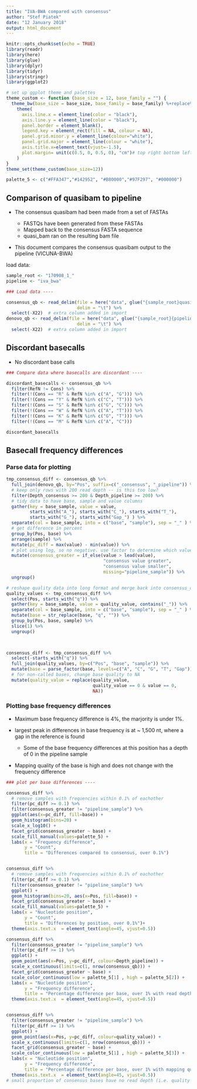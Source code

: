 ```yaml
---
title: "IVA-BWA compared with consensus"
author: "Stef Piatek"
date: "12 January 2018"
output: html_document
---
```


```r
knitr::opts_chunk$set(echo = TRUE)
library(readr)
library(here)
library(glue)
library(dplyr)
library(tidyr)
library(stringr)
library(ggplot2)

# set up ggplot theme and palettes 
theme_custom <- function (base_size = 12, base_family = "") {
  theme_bw(base_size = base_size, base_family = base_family) %+replace%
    theme(
      axis.line.x = element_line(color = "black"),
      axis.line.y = element_line(color = "black"),
      panel.border = element_blank(),
      legend.key = element_rect(fill = NA, colour = NA),
      panel.grid.minor.y = element_line(colour="white"),
      panel.grid.major = element_line(colour = "white"),
      axis.title.x=element_text(vjust=-1.5),
      plot.margin= unit(c(0.5, 0, 0.5, 0), "cm")# top right bottom left
    )
}
theme_set(theme_custom(base_size=12))

palette_5 <- c("#FFA347","#142952", "#B80000","#97F297", "#000000")


```

## Comparison of quasibam to pipeline

- The consensus quasibam had been made from a set of FASTAs

    - FASTQs have been generated from these FASTAs
    - Mapped back to the consensus FASTA sequence 
    - quasi_bam ran on the resulting bam file
  
- This document compares the consensus quasibam output to the pipeline (VICUNA-BWA)

load data:

```r
sample_root <- "170908_1_"
pipeline <- "iva_bwa"

### Load data ----

consensus_qb <- read_delim(file = here("data", glue("{sample_root}quasi.txt")),
                           delim = "\t") %>%
  select(-X22)  # extra column added in import
denovo_qb <- read_delim(file = here("data", glue("{sample_root}{pipeline}_quasibam.txt")),
                           delim = "\t") %>%
  select(-X22)  # extra column added in import

```

## Discordant basecalls

- No discordant base calls

```r
### Compare data where basecalls are discordant ----

discordant_basecalls <- consensus_qb %>%
  filter(RefN != Cons) %>%
  filter(!(Cons == "R" & RefN %in% c("A", "G"))) %>%
  filter(!(Cons == "Y" & RefN %in% c("C", "T"))) %>%
  filter(!(Cons == "S" & RefN %in% c("G", "C"))) %>%
  filter(!(Cons == "W" & RefN %in% c("A", "T"))) %>%
  filter(!(Cons == "K" & RefN %in% c("G", "T"))) %>%
  filter(!(Cons == "M" & RefN %in% c("A", "C"))) 

discordant_basecalls
```

## Basecall frequency differences

### Parse data for plotting


```r
tmp_consensus_diff <- consensus_qb %>%
  full_join(denovo_qb, by="Pos", suffix=c("_consensus", "_pipeline")) %>%
  # keep only rows with 200 read depth -- is this too low?
  filter(Depth_consensus >= 200 & Depth_pipeline >= 200) %>%
  # tidy data to have base, sample and value columns
  gather(key = base_sample, value = value, 
         starts_with("A_"), starts_with("C_"), starts_with("T_"), 
         starts_with("G_"), starts_with("Gap_") ) %>%
  separate(col = base_sample, into = c("base", "sample"), sep = "_" ) %>%
  # get difference in percent
  group_by(Pos, base) %>%
  arrange(sample) %>%
  mutate(pc_diff = max(value) - min(value)) %>%
  # plot using log, so no negative. use factor to determine which value is greater
  mutate(consensus_greater = if_else(value > lead(value),
                                     "consensus value greater",
                                     "consensus value smaller",
                                     missing="pipeline_sample")) %>%
  ungroup()

# reshape quality data into long format and merge back into consensus_diff
quality_values <- tmp_consensus_diff %>%
  select(Pos, starts_with("q")) %>%
  gather(key = base_sample, value = quality_value, contains("_")) %>%
  separate(col = base_sample, into = c("base", "sample"), sep = "_" ) %>%
  mutate(base = str_replace(base, "q", "")) %>%
  group_by(Pos, base, sample) %>%
  slice(1) %>%
  ungroup()

  

consensus_diff <- tmp_consensus_diff %>%
  select(-starts_with("q")) %>%
  full_join(quality_values, by=c("Pos", "base", "sample")) %>%
  mutate(base = parse_factor(base, levels=c("A", "C", "G", "T", "Gap"))) %>%
  # for non-called bases, change base quality to NA
  mutate(quality_value = replace(quality_value,
                                 quality_value == 0 & value == 0,
                                 NA))
```

### Plotting base frequency differences

- Maximum base frequency difference is 4%, the marjority is under 1%.
- largest peak in differences in base frequency is at ~ 1,500 nt, where a gap in the reference is found

    - Some of the base frequency differences at this position has a depth of 0 in the pipeline sample

- Mapping quality of the base is high and does not change with the frequency difference

```r
### plot per base differences ----

consensus_diff %>%
  # remove samples with frequencies within 0.1% of eachother 
  filter(pc_diff >= 0.1) %>%
  filter(consensus_greater != "pipeline_sample") %>%
  ggplot(aes(x=pc_diff, fill=base)) +
  geom_histogram(bins=20) +
  scale_x_log10() + 
  facet_grid(consensus_greater ~ base) + 
  scale_fill_manual(values=palette_5) +
  labs(x = "Frequency difference",
       y = "Count",
       title = "Differences compared to consensus, over 0.1%")


consensus_diff %>%
  # remove samples with frequencies within 0.1% of eachother 
  filter(pc_diff >= 0.1) %>%
  filter(consensus_greater != "pipeline_sample") %>%
  ggplot() +
  geom_histogram(bins=20, aes(x=Pos, fill=base)) +
  facet_grid(consensus_greater ~ base) + 
  scale_fill_manual(values=palette_5) +
  labs(x = "Nucleotide position",
       y = "Count",
       title = "Differences by position, over 0.1%")+
  theme(axis.text.x  = element_text(angle=45, vjust=0.5))

consensus_diff %>%
  filter(consensus_greater != "pipeline_sample") %>%
  filter(pc_diff >= 1) %>%
  ggplot() +
  geom_point(aes(x=Pos, y=pc_diff, colour=Depth_pipeline)) +
  scale_x_continuous(limits=c(1, nrow(consensus_qb))) + 
  facet_grid(consensus_greater ~ base) +
  scale_color_continuous(low = palette_5[1] , high = palette_5[2]) +
  labs(x = "Nucleotide position",
       y = "Frequency difference",
       title = "Percentage difference per base, over 1% with read depth") +
  theme(axis.text.x  = element_text(angle=45, vjust=0.5))


consensus_diff %>%
  filter(consensus_greater != "pipeline_sample") %>%
  filter(pc_diff >= 1) %>%
  ggplot() +
  geom_point(aes(x=Pos, y=pc_diff, colour=quality_value)) +
  scale_x_continuous(limits=c(1, nrow(consensus_qb))) + 
  facet_grid(consensus_greater ~ base) +
  scale_color_continuous(low = palette_5[1] , high = palette_5[3]) +
  labs(x = "Nucleotide position",
       y = "Frequency difference",
       title = "Percentage difference per base, over 1% with mapping quality") +
  theme(axis.text.x  = element_text(angle=45, vjust=0.5))
# small proportion of consensus bases have no read depth (i.e. quality of NA) 


```


